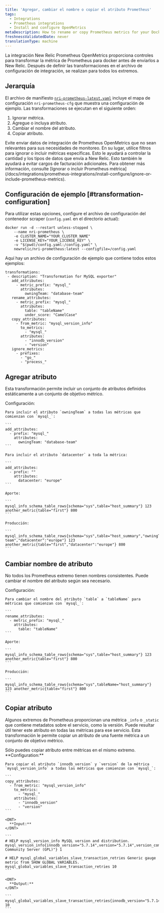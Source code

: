 ```yaml
---
title: 'Agregar, cambiar el nombre o copiar el atributo Prometheus'
tags:
  - Integrations
  - Prometheus integrations
  - Install and configure OpenMetrics
metaDescription: How to rename or copy Prometheus metrics for your Docker integration before sending them to New Relic.
freshnessValidatedDate: never
translationType: machine
---
```


La integración New Relic Prometheus OpenMetrics proporciona controles para transformar la métrica de Prometheus para docker antes de enviarlos a New Relic. Después de definir las transformaciones en el archivo de configuración de integración, se realizan para todos los extremos.

## Jerarquía

El archivo de manifiesto [`nri-prometheus-latest.yaml`](https://download.newrelic.com/infrastructure_agent/integrations/kubernetes/nri-prometheus-latest.yaml) incluye el mapa de configuración `nri-prometheus-cfg` que muestra una configuración de ejemplo. Las transformaciones se ejecutan en el siguiente orden:

1. Ignorar métrica.
2. Agregue o incluya atributo.
3. Cambiar el nombre del atributo.
4. Copiar atributo.

<Callout variant="important">
  Evite enviar datos de integración de Prometheus OpenMetrics que no sean relevantes para sus necesidades de monitoreo. En su lugar, utilice filtros para ignorar o incluir métricas específicas. Esto le ayudará a controlar la cantidad y los tipos de datos que envía a New Relic. Esto también le ayudará a evitar cargos de facturación adicionales. Para obtener más información, consulte [Ignorar o incluir Prometheus métrica](/docs/integrations/prometheus-integrations/install-configure/ignore-or-include-prometheus-metrics).
</Callout>

## Configuración de ejemplo [#transformation-configuration]

Para utilizar estas opciones, configure el archivo de configuración del contenedor scraper (`config.yaml` en el directorio actual):

```
docker run -d --restart unless-stopped \
    --name nri-prometheus \
    -e CLUSTER_NAME="YOUR_CLUSTER_NAME"
    -e LICENSE_KEY="YOUR_LICENSE_KEY" \
    -v "$(pwd)/config.yaml:/config.yaml" \
    newrelic/nri-prometheus:latest --configfile=/config.yaml
```

Aquí hay un archivo de configuración de ejemplo que contiene todos estos ejemplos:

```
transformations:
 - description: "Transformation for MySQL exporter"
   add_attributes:
     - metric_prefix: "mysql_"
       attributes:
         owningTeam: "database-team"
   rename_attributes:
     - metric_prefix: "mysql_"
       attributes:
         table: "tableName"
         under_score: "CamelCase"
   copy_attributes:
     - from_metric: "mysql_version_info"
       to_metrics:
         - "mysql_"
       attributes:
         - "innodb_version"
         - "version"
   ignore_metrics:
     - prefixes:
       - "go_"
       - "process_"
```

## Agregar atributo

Esta transformación permite incluir un conjunto de atributos definidos estáticamente a un conjunto de objetivo métrico.

<CollapserGroup>
  <Collapser
    id="example-copy"
    title="Agregar atributo"
  >
    Configuración:

    Para incluir el atributo `owningTeam` a todas las métricas que comienzan con `mysql_`:

    ```
    add_attributes:
      - prefix: "mysql_"
        attributes: 
          owningTeam: "database-team"
    ```

    Para incluir el atributo `datacenter` a toda la métrica:

    ```
    add_attributes:
      - prefix: ""
        attributes: 
          datacenter: "europe"
    ```

    Aporte:

    ```
    mysql_info_schema_table_rows{schema="sys",table="host_summary"} 123 another_metric{table="first"} 800
    ```

    Producción:

    ```
    mysql_info_schema_table_rows{schema="sys",table="host_summary","owningTeam":"database-team","datacenter":"europe"} 123 another_metric{table="first","datacenter":"europe"} 800
    ```
  </Collapser>
</CollapserGroup>

## Cambiar nombre de atributo

No todos los Prometheus extremo tienen nombres consistentes. Puede cambiar el nombre del atributo según sea necesario.

<CollapserGroup>
  <Collapser
    id="example-rename"
    title="Cambiar nombre de atributo"
  >
    Configuración:

    Para cambiar el nombre del atributo `table` a `tableName` para métricas que comienzan con `mysql_`:

    ```
    rename_attributes:
      - metric_prefix: "mysql_" 
        attributes:
          table: "tableName"
    ```

    Aporte:

    ```
    mysql_info_schema_table_rows{schema="sys",table="host_summary"} 123 another_metric{table="first"} 800
    ```

    Producción:

    ```
    mysql_info_schema_table_rows{schema="sys",tableName="host_summary"} 123 another_metric{table="first"} 800
    ```
  </Collapser>
</CollapserGroup>

## Copiar atributo

Algunos extremos de Prometheus proporcionan una métrica `_info` o `_static` que contiene metadatos sobre el servicio, como la versión. Puede resultar útil tener este atributo en todas las métricas para ese servicio. Esta transformación le permite copiar un atributo de una fuente métrica a un conjunto de objetivo métrico.

<Callout variant="important">
  Sólo puedes copiar atributo entre métricas en el mismo extremo.
</Callout>

<CollapserGroup>
  <Collapser
    id="example-copy"
    title="Copiar atributo"
  >
    <DNT>
      **Configuration:**
    </DNT>

    Para copiar el atributo `innodb_version` y `version` de la métrica `mysql_version_info` a todas las métricas que comienzan con `mysql_`:

    ```
    copy_attributes:
      - from_metric: "mysql_version_info"
        to_metrics:
          - "mysql_" 
        attributes: 
          - "innodb_version"
          - "version"
    ```

    <DNT>
      **Input:**
    </DNT>

    ```
    # HELP mysql_version_info MySQL version and distribution. mysql_version_info{innodb_version="5.7.14",version="5.7.14",version_comment="MySQL Community Server (GPL)"} 1

    # HELP mysql_global_variables_slave_transaction_retries Generic gauge metric from SHOW GLOBAL VARIABLES. mysql_global_variables_slave_transaction_retries 10
    ```

    <DNT>
      **Output:**
    </DNT>

    ```
    mysql_global_variables_slave_transaction_retries{innodb_version="5.7.14",version="5.7.14"} 10
    ```
  </Collapser>
</CollapserGroup>
